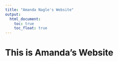 ```yaml
---
title: "Amanda Nagle's Website"
output: 
  html_document:
    toc: true
    toc_float: true
---
```


# This is Amanda's Website
